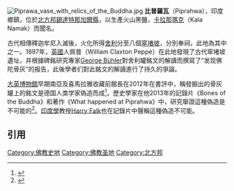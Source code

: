 [[File:Piprawa_vase_with_relics_of_the_Buddha.jpg|thumb]]
'''比普羅瓦'''（Piprahwa），印度鄉鎮，位於[[北方邦|北方邦]][[錫達特那加爾縣|錫達特那加爾縣]]，以生產火山黑鹽，[[卡拉那瑪克|卡拉那瑪克]]（Kala Namak）而聞名。

古代相傳釋迦牟尼入滅後，火化所得[[舍利|舍利]]分至八個[[窣堵坡|窣堵坡]]，分別奉祠，此地為其中之一。1897年，[[英國|英國]]人佩普（William Claxton Peppé）在此地發現了古代窣堵坡遺址，并根據碑銘研究專家[[George_Bühler|George Bühler]]對舍利罐銘文的解讀而撰寫了“发现佛陀骨灰”的报告，此後學者们對此銘文的解讀進行了持久的爭論。

[[大英博物館|大英博物館]]早期南亞及喜馬拉雅收藏前館長{{le|邁克爾·D·威利斯|Michael D. Willis}}在2012年在書評中，稱發掘出的骨灰罐上的銘文是德国人类学家{{link-en|阿洛伊斯·安東·費洛|Alois Anton Führer|費洛}}偽造而成<ref>{{cite journal
| last = Willis | first = Michael 
| author-link = :en:Michael D. Willis
| year = 2012
| title = Review of ''Aśokan Sites and Artefacts. A Source-Book with Bibliography (Monographien zur Indischen Archäologie, Kunst und Philologie, Band 18)'', by H. Falk
| journal = Journal of the Royal Asiatic Society
| series = 3rd series
| volume = 22 | issue = No. 1, Medieval India and the Paramara Dynasty 
| orig-year = January 2012
| page = 188
| jstor = 41490381
| quote = As the question of fakes is raised by Falk himself, it is noteworthy that the author has side-stepped the Piprahwa reliquary in the India Museum, Calcutta, in all likelihood a forgery made by {{link-en|
阿洛伊斯·安東·費洛|Alois Anton Führer|A. A. Führer}} whose activities are explored elsewhere in this JRAS special issue. The decision to side-step this problem was a wise one as its inclusion would only detract from the volume as a  reference work.}}</ref>。歷史學家{{le|查爾斯·艾倫|Charles Allen (writer)}}在他2013年的記錄片《Bones of the Buddha》和著作《What happened at Piprahwa》中，研究舉證這種偽造是不可能的<ref>{{cite book |last1=Allen |first1=Charles |title=What Happened at Piprahwa |url=https://static1.squarespace.com/static/561b7e62e4b0b66177bc2043/t/56c5dbddb654f93fd887ad4b/1455807456725/What+Happened+at+Piprahwa+by+Charles+Allen.pdf |access-date=2018-11-05 |archive-date=2018-10-04 |archive-url=https://web.archive.org/web/20181004064551/https://static1.squarespace.com/static/561b7e62e4b0b66177bc2043/t/56c5dbddb654f93fd887ad4b/1455807456725/What+Happened+at+Piprahwa+by+Charles+Allen.pdf |dead-url=no }}</ref>。[[印度學|印度學]]教授[[Harry_Falk|Harry Falk]]也在記錄片中聲稱這種偽造不可能。

==引用==
{{DEFAULTSORT:Piprahwa}}
{{India-geo-stub}}
{{reflist|2}}

[[Category:佛教史地|Category:佛教史地]]
[[Category:佛教圣地|Category:佛教圣地]]
[[Category:北方邦|Category:北方邦]]